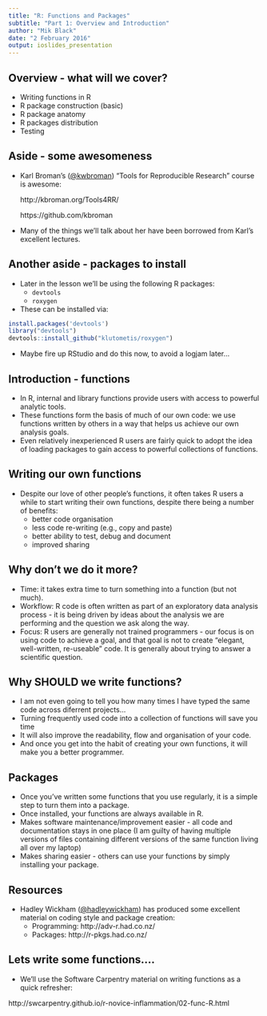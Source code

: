 ```yaml
---
title: "R: Functions and Packages"
subtitle: "Part 1: Overview and Introduction"
author: "Mik Black"
date: "2 February 2016"
output: ioslides_presentation
---
```


## Overview - what will we cover?

 - Writing functions in R
 - R package construction (basic)
 - R package anatomy
 - R packages distribution
 - Testing

## Aside - some awesomeness

 - Karl Broman's ([\@kwbroman](https://twitter.com/kwbroman)) "Tools for Reproducible Research" course is awesome:
 
    http://kbroman.org/Tools4RR/
    
    https://github.com/kbroman
 
 - Many of the things we'll talk about her have been borrowed from Karl's excellent lectures.
 
## Another aside - packages to install

 - Later in the lesson we'll be using the following R packages:
    - `devtools`
    - `roxygen`
 - These can be installed via:

```r
install.packages('devtools')
library("devtools")
devtools::install_github("klutometis/roxygen")
```

 - Maybe fire up RStudio and do this now, to avoid a logjam later...
 
## Introduction - functions

 - In R, internal and library functions provide users with access to powerful analytic tools.
 - These functions form the basis of much of our own code: we use functions written by others in a way that helps us achieve our own analysis goals.
 - Even relatively inexperienced R users are fairly quick to adopt the idea of loading packages to gain access to powerful collections of functions.
 
## Writing our own functions

 - Despite our love of other people's functions, it often takes R users a while to start writing their own functions, despite there being a number of benefits:
    - better code organisation
    - less code re-writing (e.g., copy and paste)
    - better ability to test, debug and document
    - improved sharing
 
## Why don't we do it more?

 - Time: it takes extra time to turn something into a function (but not much).
 - Workflow: R code is often written as part of an exploratory data analysis process - it is being driven by ideas about the analysis we are performing and the question we ask along the way.
 - Focus: R users are generally not trained programmers - our focus is on using code to achieve a goal, and that goal is not to create "elegant, well-written, re-useable" code.  It is generally about trying to answer a scientific question.
 
## Why SHOULD we write functions?

 - I am not even going to tell you how many times I have typed the same code across diferrent projects...  
 - Turning frequently used code into a collection of functions will save you time
 - It will also improve the readability, flow and organisation of your code.
 - And once you get into the habit of creating your own functions, it will make you a better programmer.
 
## Packages

 - Once you've written some functions that you use regularly, it is a simple step to turn them into a package.
  - Once installed, your functions are always available in R.
  - Makes software maintenance/improvement easier - all code and documentation stays in one place (I am guilty of having multiple versions of files containing different versions of the same function living all over my laptop)
  - Makes sharing easier - others can use your functions by simply installing your package.
  
## Resources

 - Hadley Wickham ([\@hadleywickham](https://twitter.com/hadleywickham)) has produced some excellent material on coding style and package creation:
    - Programming: http://adv-r.had.co.nz/
    - Packages: http://r-pkgs.had.co.nz/
 
## Lets write some functions....

 - We'll use the Software Carpentry material on writing functions as a quick refresher:
 
  http://swcarpentry.github.io/r-novice-inflammation/02-func-R.html
 
 
